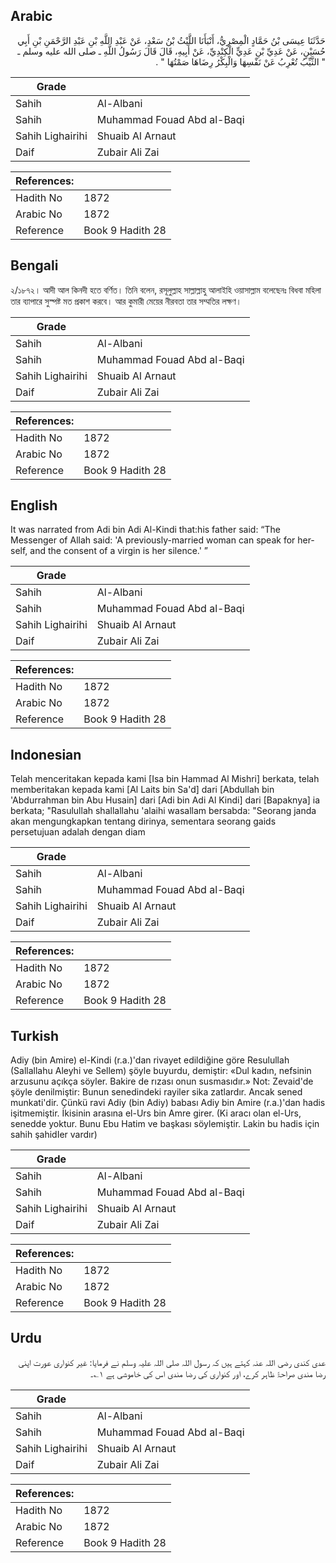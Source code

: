 ## Arabic


<div dir="rtl" lang="ar" style={{fontSize:'larger',backgroundColor:'#f8f9fa',padding:20}}>
حَدَّثَنَا عِيسَى بْنُ حَمَّادٍ الْمِصْرِيُّ، أَنْبَأَنَا اللَّيْثُ بْنُ سَعْدٍ، عَنْ عَبْدِ اللَّهِ بْنِ عَبْدِ الرَّحْمَنِ بْنِ أَبِي حُسَيْنٍ، عَنْ عَدِيِّ بْنِ عَدِيٍّ الْكِنْدِيِّ، عَنْ أَبِيهِ، قَالَ قَالَ رَسُولُ اللَّهِ ـ صلى الله عليه وسلم ـ ‏ "‏ الثَّيِّبُ تُعْرِبُ عَنْ نَفْسِهَا وَالْبِكْرُ رِضَاهَا صَمْتُهَا ‏"‏ ‏.‏
</div>
<div style={{backgroundColor:'#f8f9fa',padding:20, marginBottom: 10}}><table> <thead> <tr> <th>Grade</th> <th></th> </tr> </thead> <tbody> <tr><td>Sahih</td><td>Al-Albani</td></tr><tr><td>Sahih</td><td>Muhammad Fouad Abd al-Baqi</td></tr><tr><td>Sahih Lighairihi</td><td>Shuaib Al Arnaut</td></tr><tr><td>Daif</td><td>Zubair Ali Zai</td></tr></tbody></table><table> <thead> <tr> <th>References:</th> <th></th> </tr> </thead> <tbody><tr><td>Hadith No</td><td>1872</td></tr><tr><td>Arabic No</td><td>1872</td></tr><tr><td>Reference</td><td>Book 9 Hadith 28</td></tr></tbody></table></div>

## Bengali


<div dir="ltr" lang="bn" style={{fontSize:'larger',backgroundColor:'#f8f9fa',padding:20}}>
২/১৮৭২। আদী আল কিনদী হতে বর্ণিত। তিনি বলেন, রসূলুল্লাহ সাল্লাল্লাহু আলাইহি ওয়াসাল্লাম বলেছেনঃ বিধবা মহিলা তার ব্যাপারে সুস্পষ্ট মত প্রকাশ করবে। আর কুমারী মেয়ের নীরবতা তার সম্মতির লক্ষণ।
</div>
<div style={{backgroundColor:'#f8f9fa',padding:20, marginBottom: 10}}><table> <thead> <tr> <th>Grade</th> <th></th> </tr> </thead> <tbody> <tr><td>Sahih</td><td>Al-Albani</td></tr><tr><td>Sahih</td><td>Muhammad Fouad Abd al-Baqi</td></tr><tr><td>Sahih Lighairihi</td><td>Shuaib Al Arnaut</td></tr><tr><td>Daif</td><td>Zubair Ali Zai</td></tr></tbody></table><table> <thead> <tr> <th>References:</th> <th></th> </tr> </thead> <tbody><tr><td>Hadith No</td><td>1872</td></tr><tr><td>Arabic No</td><td>1872</td></tr><tr><td>Reference</td><td>Book 9 Hadith 28</td></tr></tbody></table></div>

## English


<div dir="ltr" lang="en" style={{fontSize:'larger',backgroundColor:'#f8f9fa',padding:20}}>
It was narrated from Adi bin Adi Al-Kindi that:his father said: “The Messenger of Allah said: 'A previously-married woman can speak for herself, and the consent of a virgin is her silence.' ”
</div>
<div style={{backgroundColor:'#f8f9fa',padding:20, marginBottom: 10}}><table> <thead> <tr> <th>Grade</th> <th></th> </tr> </thead> <tbody> <tr><td>Sahih</td><td>Al-Albani</td></tr><tr><td>Sahih</td><td>Muhammad Fouad Abd al-Baqi</td></tr><tr><td>Sahih Lighairihi</td><td>Shuaib Al Arnaut</td></tr><tr><td>Daif</td><td>Zubair Ali Zai</td></tr></tbody></table><table> <thead> <tr> <th>References:</th> <th></th> </tr> </thead> <tbody><tr><td>Hadith No</td><td>1872</td></tr><tr><td>Arabic No</td><td>1872</td></tr><tr><td>Reference</td><td>Book 9 Hadith 28</td></tr></tbody></table></div>

## Indonesian


<div dir="ltr" lang="id" style={{fontSize:'larger',backgroundColor:'#f8f9fa',padding:20}}>
Telah menceritakan kepada kami [Isa bin Hammad Al Mishri] berkata, telah memberitakan kepada kami [Al Laits bin Sa'd] dari [Abdullah bin 'Abdurrahman bin Abu Husain] dari [Adi bin Adi Al Kindi] dari [Bapaknya] ia berkata; "Rasulullah shallallahu 'alaihi wasallam bersabda: "Seorang janda akan mengungkapkan tentang dirinya, sementara seorang gaids persetujuan adalah dengan diam
</div>
<div style={{backgroundColor:'#f8f9fa',padding:20, marginBottom: 10}}><table> <thead> <tr> <th>Grade</th> <th></th> </tr> </thead> <tbody> <tr><td>Sahih</td><td>Al-Albani</td></tr><tr><td>Sahih</td><td>Muhammad Fouad Abd al-Baqi</td></tr><tr><td>Sahih Lighairihi</td><td>Shuaib Al Arnaut</td></tr><tr><td>Daif</td><td>Zubair Ali Zai</td></tr></tbody></table><table> <thead> <tr> <th>References:</th> <th></th> </tr> </thead> <tbody><tr><td>Hadith No</td><td>1872</td></tr><tr><td>Arabic No</td><td>1872</td></tr><tr><td>Reference</td><td>Book 9 Hadith 28</td></tr></tbody></table></div>

## Turkish


<div dir="ltr" lang="tr" style={{fontSize:'larger',backgroundColor:'#f8f9fa',padding:20}}>
Adiy (bin Amire) el-Kindi (r.a.)'dan rivayet edildiğine göre Resulullah (Sallallahu Aleyhi ve Sellem) şöyle buyurdu, demiştir: «Dul kadın, nefsinin arzusunu açıkça söyler. Bakire de rızası onun susmasıdır.» Not: Zevaid'de şöyle denilmiştir: Bunun senedindeki rayiler sika zatlardır. Ancak sened munkati'dir. Çünkü ravi Adiy (bin Adiy) babası Adiy bin Amire (r.a.)'dan hadis işitmemiştir. İkisinin arasına el-Urs bin Amre girer. (Ki aracı olan el-Urs, senedde yoktur. Bunu Ebu Hatim ve başkası söylemiştir. Lakin bu hadis için sahih şahidIer vardır)
</div>
<div style={{backgroundColor:'#f8f9fa',padding:20, marginBottom: 10}}><table> <thead> <tr> <th>Grade</th> <th></th> </tr> </thead> <tbody> <tr><td>Sahih</td><td>Al-Albani</td></tr><tr><td>Sahih</td><td>Muhammad Fouad Abd al-Baqi</td></tr><tr><td>Sahih Lighairihi</td><td>Shuaib Al Arnaut</td></tr><tr><td>Daif</td><td>Zubair Ali Zai</td></tr></tbody></table><table> <thead> <tr> <th>References:</th> <th></th> </tr> </thead> <tbody><tr><td>Hadith No</td><td>1872</td></tr><tr><td>Arabic No</td><td>1872</td></tr><tr><td>Reference</td><td>Book 9 Hadith 28</td></tr></tbody></table></div>

## Urdu


<div dir="rtl" lang="ur" style={{fontSize:'larger',backgroundColor:'#f8f9fa',padding:20}}>
عدی کندی رضی اللہ عنہ کہتے ہیں کہ رسول اللہ صلی اللہ علیہ وسلم نے فرمایا: غیر کنواری عورت اپنی رضا مندی صراحۃً ظاہر کرے، اور کنواری کی رضا مندی اس کی خاموشی ہے ۱؎۔
</div>
<div style={{backgroundColor:'#f8f9fa',padding:20, marginBottom: 10}}><table> <thead> <tr> <th>Grade</th> <th></th> </tr> </thead> <tbody> <tr><td>Sahih</td><td>Al-Albani</td></tr><tr><td>Sahih</td><td>Muhammad Fouad Abd al-Baqi</td></tr><tr><td>Sahih Lighairihi</td><td>Shuaib Al Arnaut</td></tr><tr><td>Daif</td><td>Zubair Ali Zai</td></tr></tbody></table><table> <thead> <tr> <th>References:</th> <th></th> </tr> </thead> <tbody><tr><td>Hadith No</td><td>1872</td></tr><tr><td>Arabic No</td><td>1872</td></tr><tr><td>Reference</td><td>Book 9 Hadith 28</td></tr></tbody></table></div>